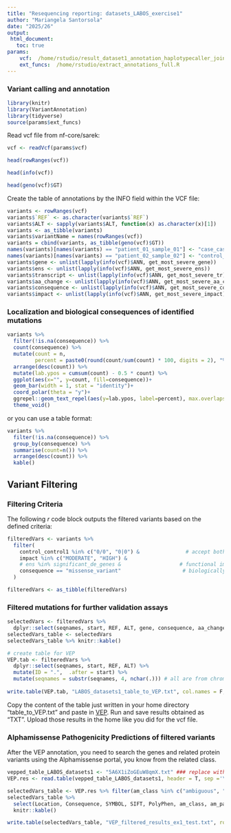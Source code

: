 ```yaml
---
title: "Resequencing reporting: datasets_LABOS_exercise1"
author: "Mariangela Santorsola"
date: "2025/26"
output:
 html_document:
   toc: true
params:
    vcf:  /home/rstudio/result_dataset1_annotation_haplotypecaller_joint_variant_calling_joint_germline_recalibrated_snpEff.ann.vcf.gz
    ext_funcs:  /home/rstudio/extract_annotations_full.R
---
```

### Variant calling and annotation
```r
library(knitr)
library(VariantAnnotation)
library(tidyverse)
source(params$ext_funcs)
```

Read vcf file from nf-core/sarek:
```r
vcf <- readVcf(params$vcf)
```


```r
head(rowRanges(vcf))
```

```r
head(info(vcf))
```


```r
head(geno(vcf)$GT)
```


Create the table of annotations by the INFO field within the VCF file:

```r
variants <- rowRanges(vcf)
variants$`REF` <- as.character(variants$`REF`)
variants$ALT <- sapply(variants$ALT, function(x) as.character(x)[1])
variants <- as_tibble(variants)
variants$variantName = names(rowRanges(vcf))
variants = cbind(variants, as_tibble(geno(vcf)$GT))
names(variants)[names(variants) == "patient_01_sample_01"] <- "case_case1"
names(variants)[names(variants) == "patient_02_sample_02"] <- "control_control1"
variants$gene <- unlist(lapply(info(vcf)$ANN, get_most_severe_gene))
variants$ens <- unlist(lapply(info(vcf)$ANN, get_most_severe_ens))
variants$transcript <- unlist(lapply(info(vcf)$ANN, get_most_severe_tr))
variants$aa_change <- unlist(lapply(info(vcf)$ANN, get_most_severe_aa_change))
variants$consequence <- unlist(lapply(info(vcf)$ANN, get_most_severe_consequence))
variants$impact <- unlist(lapply(info(vcf)$ANN, get_most_severe_impact))
```

### Localization and biological consequences of identified mutations


```r
variants %>%
  filter(!is.na(consequence)) %>%
  count(consequence) %>%
  mutate(count = n,
         percent = paste0(round(count/sum(count) * 100, digits = 2), "%"))%>%
  arrange(desc(count)) %>%
  mutate(lab.ypos = cumsum(count) - 0.5 * count) %>%
  ggplot(aes(x="", y=count, fill=consequence))+
  geom_bar(width = 1, stat = "identity")+
  coord_polar(theta = "y")+
  ggrepel::geom_text_repel(aes(y=lab.ypos, label=percent), max.overlaps = Inf)+
  theme_void()
```
 
 or you can use a table format:
 
```r
variants %>%
  filter(!is.na(consequence)) %>%
  group_by(consequence) %>%
  summarise(count=n()) %>%
  arrange(desc(count)) %>%
  kable()
```


## Variant Filtering
### Filtering Criteria

The following *r* code block outputs the filtered variants based on the defined criteria:

```r
filteredVars <- variants %>%
  filter(
    control_control1 %in% c("0/0", "0|0") &               # accept both phased and unphased reference genotypes
    impact %in% c("MODERATE", "HIGH") &
    # ens %in% significant_de_genes &                   # functional impact filter
    consequence == "missense_variant"                    # biologically relevant variant type
  )

filteredVars <- as_tibble(filteredVars)
```

### Filtered mutations for further validation assays

```r
selectedVars <- filteredVars %>%
  dplyr::select(seqnames, start, REF, ALT, gene, consequence, aa_change) 
selectedVars_table <- selectedVars 
selectedVars_table %>% knitr::kable()

```


```r
# create table for VEP
VEP.tab <- filteredVars %>%
  dplyr::select(seqnames, start, REF, ALT) %>%
  mutate(ID = ".",  .after = start) %>%
  mutate(seqnames = substr(seqnames, 4, nchar(.))) # all are from chromosome 21 and VEP does not accept "chr"
  
write.table(VEP.tab, "LABOS_datasets1_table_to_VEP.txt", col.names = F, row.names = F, quote = FALSE)
```

Copy the content of the table just written in your home directory "table_to_VEP.txt" and paste in [VEP](https://www.ensembl.org/Homo_sapiens/Tools/VEP). Run and save results obtained as "TXT". Upload those results in the home like you did for the vcf file.

### Alphamissense Pathogenicity Predictions of filtered variants
After the VEP annotation, you need to search the genes and related protein variants using the Alphamissense portal, you know from the related class.

```r

vepped_table_LABOS_datasets1 <- "5A6X1iZoGEuW8qmX.txt" ### replace with the vepped .txt output
VEP.res <- read.table(vepped_table_LABOS_datasets1, header = T, sep ='\t',comment.char = "") # the file name is randomly chosen when you download it from VEP

```


```r
selectedVars_table <- VEP.res %>% filter(am_class %in% c("ambiguous", "likely_pathogenic")) 
selectedVars_table %>% 
  select(Location, Consequence, SYMBOL, SIFT, PolyPhen, am_class, am_pathogenicity, LOEUF) %>% 
  knitr::kable()


```

```r
write.table(selectedVars_table, "VEP_filtered_results_ex1_test.txt", row.names = F, quote = FALSE)
```

